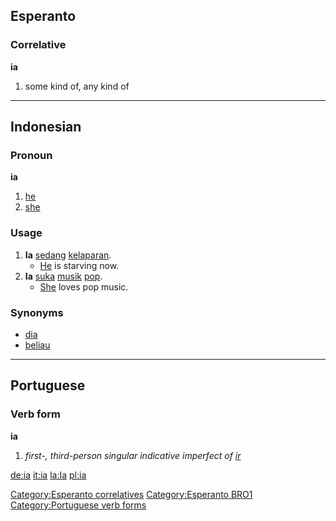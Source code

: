 ==Esperanto==
===Correlative===
'''ia'''
# some kind of, any kind of
[[Category:Esperanto correlatives]]
[[Category:Esperanto BRO1]]
----

== Indonesian ==
===Pronoun===
'''ia'''

# [[he]]
# [[she]]

=== Usage ===
# '''Ia''' [[sedang]] [[lapar|kelaparan]].
#* [[he|He]] is starving now.
# '''Ia''' [[suka]] [[musik]] [[pop]].
#* [[she|She]] loves pop music.

=== Synonyms ===
* [[dia]]
* [[beliau]]

----

==Portuguese==
===Verb form===
'''ia'''

# ''first-, third-person singular indicative imperfect of [[ir]]''
[[Category:Portuguese verb forms]]

[[de:ia]]
[[it:ia]]
[[la:Ia]]
[[pl:ia]]